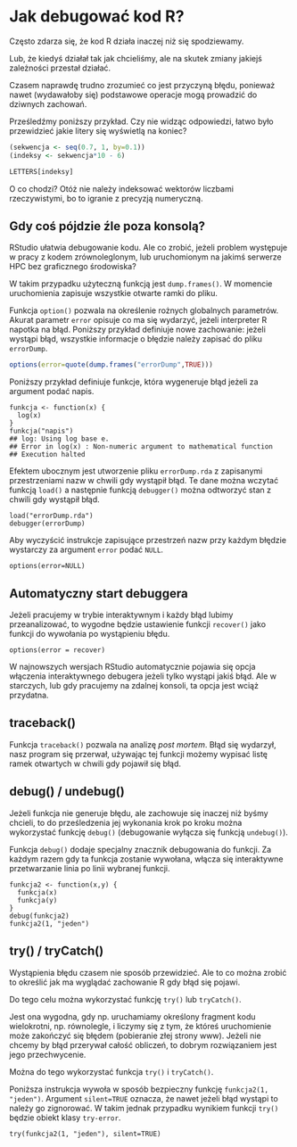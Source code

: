 # Jak debugować kod R? 

Często zdarza się, że kod R działa inaczej niż się spodziewamy.

Lub, że kiedyś działał tak jak chcieliśmy, ale na skutek zmiany jakiejś zależności przestał działać.

Czasem naprawdę trudno zrozumieć co jest przyczyną błędu, ponieważ nawet (wydawałoby się) podstawowe operacje mogą prowadzić do dziwnych zachowań.

Prześledźmy poniższy przykład. Czy nie widząc odpowiedzi, łatwo było przewidzieć jakie litery się wyświetlą na koniec?

```r
(sekwencja <- seq(0.7, 1, by=0.1))
(indeksy <- sekwencja*10 - 6)

LETTERS[indeksy]
```

O co chodzi? Otóż nie należy indeksować wektorów liczbami rzeczywistymi, bo to igranie z precyzją numeryczną.


## Gdy coś pójdzie źle poza konsolą?

RStudio ułatwia debugowanie kodu. Ale co zrobić, jeżeli problem występuje w pracy z kodem zrównoleglonym, lub uruchomionym na jakimś serwerze HPC bez graficznego środowiska?

W takim przypadku użyteczną funkcją jest `dump.frames()`. W momencie uruchomienia zapisuje wszystkie otwarte ramki do pliku. 

Funkcja `option()` pozwala na określenie rożnych globalnych parametrów. Akurat parametr `error` opisuje co ma się wydarzyć, jeżeli interpreter R napotka na błąd. Poniższy przykład definiuje nowe zachowanie: jeżeli wystąpi błąd, wszystkie informacje o błędzie należy zapisać do pliku `errorDump`.

```r
options(error=quote(dump.frames("errorDump",TRUE)))
```

Poniższy przykład definiuje funkcje, która wygeneruje błąd jeżeli za argument podać napis.

```
funkcja <- function(x) {
  log(x)
}
funkcja("napis")
## log: Using log base e.
## Error in log(x) : Non-numeric argument to mathematical function
## Execution halted
```

Efektem ubocznym jest utworzenie pliku `errorDump.rda` z zapisanymi przestrzeniami nazw w chwili gdy wystąpił błąd. Te dane można wczytać funkcją `load()` a następnie funkcją `debugger()` można odtworzyć stan z chwili gdy wystąpił błąd.

```
load("errorDump.rda")
debugger(errorDump)
```

Aby wyczyścić instrukcje zapisujące przestrzeń nazw przy każdym błędzie wystarczy za argument `error` podać `NULL`.

```
options(error=NULL)
```

## Automatyczny start debuggera

Jeżeli pracujemy w trybie interaktywnym i każdy błąd lubimy przeanalizować, to wygodne będzie ustawienie funkcji `recover()` jako funkcji do wywołania po wystąpieniu błędu.

```
options(error = recover)
```

W najnowszych wersjach RStudio automatycznie pojawia się opcja włączenia interaktywnego debugera jeżeli tylko wystąpi jakiś błąd. Ale w starczych, lub gdy pracujemy na zdalnej konsoli, ta opcja jest wciąż przydatna.


## traceback()

Funkcja `traceback()` pozwala na analizę *post mortem*. Błąd się wydarzył, nasz program się przerwał, używając tej funkcji możemy wypisać listę ramek otwartych w chwili gdy pojawił się błąd.

## debug() / undebug()

Jeżeli funkcja nie generuje błędu, ale zachowuje się inaczej niż byśmy chcieli, to do prześledzenia jej wykonania krok po kroku można wykorzystać funkcję `debug()` (debugowanie wyłącza się funkcją `undebug()`). 

Funkcja `debug()` dodaje specjalny znacznik debugowania do funkcji. Za każdym razem gdy ta funkcja zostanie wywołana, włącza się interaktywne przetwarzanie linia po linii wybranej funkcji. 

```
funkcja2 <- function(x,y) {
  funkcja(x)
  funkcja(y)
}
debug(funkcja2)
funkcja2(1, "jeden")
```

## try() / tryCatch()

Wystąpienia błędu czasem nie sposób przewidzieć.
Ale to co można zrobić to określić jak ma wyglądać zachowanie R gdy błąd się pojawi.

Do tego celu można wykorzystać funkcję `try()` lub `tryCatch()`.

Jest ona wygodna, gdy np. uruchamiamy określony fragment kodu wielokrotni, np. równolegle, i liczymy się z tym, że któreś uruchomienie może zakończyć się błędem (pobieranie złej strony www).
Jeżeli nie chcemy by błąd przerywał całość obliczeń, to dobrym rozwiązaniem jest jego przechwycenie.

Można do tego wykorzystać funkcja `try()` i `tryCatch()`.

Poniższa instrukcja wywoła w sposób bezpieczny funkcję `funkcja2(1, "jeden")`. Argument `silent=TRUE` oznacza, że nawet jeżeli błąd wystąpi to należy go zignorować. W takim jednak przypadku wynikiem funkcji `try()` będzie obiekt klasy `try-error`.

```
try(funkcja2(1, "jeden"), silent=TRUE)
```


